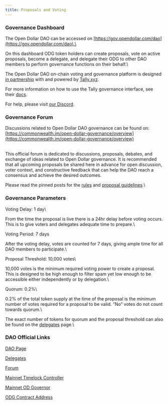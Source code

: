 ```yaml
---
title: Proposals and Voting
---
```


### Governance Dashboard

The Open Dollar DAO can be accessed on [https://gov.opendollar.com/dao](https://gov.opendollar.com/dao).\


On this dashboard ODG token holders can create proposals, vote on active proposals, become a delegate, and delegate their ODG to other DAO members to perform governance functions on their behalf.\


The Open Dollar DAO on-chain voting and governance platform is designed [in partnership](https://tally.mirror.xyz/bcBZfDynm9r53jnnrKcCNpfe6x3PC_r-7T94l_u_Fyg) with and  powered by [Tally.xyz](https://tally.xyz/). 

For more information on how to use the Tally governance interface, see their [docs](https://docs.tally.xyz/).

For help, please visit [our Discord](https://www.opendollar.com/discord).

### Governance Forum

Discussions related to Open Dollar DAO governance can be found on: [https://commonwealth.im/open-dollar-governance/overview](https://commonwealth.im/open-dollar-governance/overview)

\
This official forum is dedicated to discussions, proposals, debates, and exchange of ideas related to Open Dollar governance. It is recommended that all upcoming proposals be shared here in advance for open discussion, voter context, and constructive feedback that can help the DAO reach a consensus and achieve the desired outcomes.

Please read the pinned posts for the [rules](https://commonwealth.im/open-dollar-governance/discussion/15191-welcome-to-the-open-dollar-dao-forum) and [proposal guidelines](https://commonwealth.im/open-dollar-governance/discussion/15192-how-to-submit-a-dao-proposal).\


### Governance Parameters

Voting Delay: 1 day\


From the time the proposal is live there is a 24hr delay before voting occurs. This is to give voters and delegates adequate time to prepare.\


Voting Period: 7 days

After the voting delay, votes are counted for 7 days, giving ample time for all DAO members to participate.\


Proposal Threshold: 10,000 votes\


10,000 votes is the minimum required voting power to create a proposal. This is designed to be high enough to filter spam yet low enough to be accessible either independently or by delegation.\


Quorum: 0.2%\


0.2% of the total token supply at the time of the proposal is the minimum number of votes required for a proposal to be valid. ”No” votes do not count towards quorum.\


The exact number of tokens for quorum and the proposal threshold can also be found on the [delegates](https://gov.opendollar.com/dao/delegates) page.\


### DAO Official Links

[DAO Page](https://gov.opendollar.com/dao)

[Delegates](https://gov.opendollar.com/dao/delegates)

[Forum](https://commonwealth.im/open-dollar-governance/discussions)

[Mainnet Timelock Controller](https://arbiscan.io/address/0x7a528ea3e06d85ed1c22219471cf0b1851943903)

[Mainnet OD Governor](https://arbiscan.io/address/0xb7D1793425494e4C4133cF947C0992DC85F2948E)

[ODG Contract Address](https://arbiscan.io/token/0x000d636bd52bfc1b3a699165ef5aa340bea8939c)
